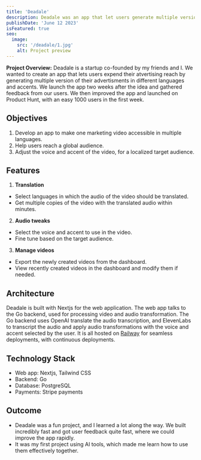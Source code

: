 ```yaml
---
title: 'Deadale'
description: Deadale was an app that let users generate multiple version of their advertisments, by translating a video into multiple languages with different accents and voices.
publishDate: 'June 12 2023'
isFeatured: true
seo:
  image:
    src: '/deadale/1.jpg'
    alt: Project preview
---
```



<div class="flex justify-center mb-10">
  <Carousel
    client:load
    images={[
      { src: '/deadale/1.png', alt: 'Landing page of the NEM website' },
      { src: '/deadale/2.png', alt: 'Video upload process' },
      { src: '/deadale/3.png', alt: 'Voice and accent selection' },
      { src: '/deadale/4.png', alt: 'Results page' }
    ]}
  />
</div>

**Project Overview:**
Deadale is a startup co-founded by my friends and I. We wanted to create an app that lets users expend their atvertising reach by generating multiple version of their advertisments in different languages and accents. We launch the app two weeks after the idea and gathered feedback from our users. We then improved the app and launched on Product Hunt, with an easy 1000 users in the first week.

## Objectives

1. Develop an app to make one marketing video accessible in multiple languages.
2. Help users reach a global audience.
3. Adjust the voice and accent of the video, for a localized target audience.

## Features

1. **Translation**

- Select languages in which the audio of the video should be translated.
- Get multiple copies of the video with the translated audio within minutes.

2. **Audio tweaks**

- Select the voice and accent to use in the video.
- Fine tune based on the target audience.

3. **Manage videos**

- Export the newly created videos from the dashboard.
- View recently created videos in the dashboard and modify them if needed.

## Architecture

Deadale is built with Nextjs for the web application. The web app talks to the Go backend, used for processing video and audio transformation. The Go backend uses OpenAI translate the audio transcription, and ElevenLabs to transcript the audio and apply audio transformations with the voice and accent selected by the user. It is all hosted on [Railway](https://railway.app/) for seamless deployments, with continuous deployments.

## Technology Stack

- Web app: Nextjs, Tailwind CSS
- Backend: Go
- Database: PostgreSQL
- Payments: Stripe payments

## Outcome

- Deadale was a fun project, and I learned a lot along the way. We built incredibly fast and got user feedback quite fast, where we could improve the app rapidly.
- It was my first project using AI tools, which made me learn how to use them effectively together.
